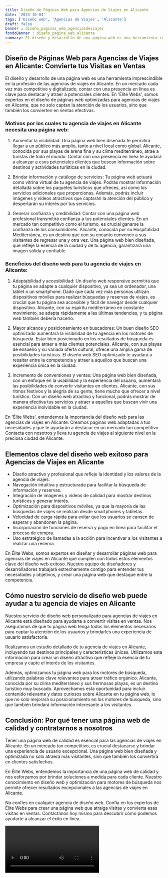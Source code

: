 ```yaml
---
title: Diseño de Páginas Web para Agencias de Viajes en Alicante
date: '2023-10-04'
tags: ['Diseño web', 'Agencias de Viajes', 'Alicante']
draft: false
banner : diseño_paginas_web_agenciasdeviajes
fondoBanner : diseño_pagina_web_alicante
summary: El diseño y desarrollo de una página web es una herramienta imprescindible en la profesión de las agencias de viajes en Alicante. En un mercado cada vez más competitivo y digitalizado, contar con una presencia en línea es clave para destacar y atraer a potenciales clientes. En 'Élite Webs', somos expertos en el diseño de páginas web optimizadas para agencias de viajes en Alicante, que no solo captan la atención de los usuarios, sino que también los convierten en ventas efectivas.
---
```


## Diseño de Páginas Web para Agencias de Viajes en Alicante: Convierte tus Visitas en Ventas

El diseño y desarrollo de una página web es una herramienta imprescindible en la profesión de las agencias de viajes en Alicante. En un mercado cada vez más competitivo y digitalizado, contar con una presencia en línea es clave para destacar y atraer a potenciales clientes. En 'Élite Webs', somos expertos en el diseño de páginas web optimizadas para agencias de viajes en Alicante, que no solo captan la atención de los usuarios, sino que también los convierten en ventas efectivas.

### Motivos por los cuales tu agencia de viajes en Alicante necesita una página web:

1. Aumentar la visibilidad: Una página web bien diseñada te permitirá llegar a un público más amplio, tanto a nivel local como global. Alicante, conocida por sus playas de arena fina y su clima mediterráneo, atrae a turistas de todo el mundo. Contar con una presencia en línea te ayudará a alcanzar a esos potenciales clientes que buscan información sobre destinos y actividades turísticas en la ciudad.

2. Brindar información y catálogo de servicios: Tu página web actuará como vitrina virtual de tu agencia de viajes. Podrás mostrar información detallada sobre los paquetes turísticos que ofreces, así como los servicios adicionales que proporcionas. Además, podrás incluir imágenes y vídeos atractivos que captarán la atención del público y despertarán su interés por tus servicios.

3. Generar confianza y credibilidad: Contar con una página web profesional transmitirá confianza a tus potenciales clientes. En un mercado tan competitivo como el turismo, es crucial ganarse la confianza de los consumidores. Alicante, conocida por su Hospitalidad Mediterránea, es un destino que con su encanto convence a sus visitantes de regresar una y otra vez. Una página web bien diseñada, que refleje la esencia de la ciudad y de tu agencia, garantizará una imagen sólida y confiable.

### Beneficios del diseño web para tu agencia de viajes en Alicante:

1. Adaptabilidad y accesibilidad: Un diseño web responsive permitirá que tu página se adapte a cualquier dispositivo, ya sea un ordenador, una tablet o un smartphone. Dado que cada vez más personas utilizan dispositivos móviles para realizar búsquedas y reservas de viajes, es crucial que tu página sea accesible y fácil de navegar desde cualquier dispositivo. Alicante, con su espíritu mediterráneo en constante movimiento, se adapta rápidamente a las últimas tendencias, y tu página web también debería hacerlo.

2. Mayor alcance y posicionamiento en buscadores: Un buen diseño SEO optimizado aumentará la visibilidad de tu agencia en los motores de búsqueda. Estar bien posicionado en los resultados de búsqueda es esencial para atraer a más clientes potenciales. Alicante, con sus playas de ensueño y su variada oferta cultural, ofrece una amplia gama de posibilidades turísticas. El diseño web SEO optimizado te ayudará a resaltar entre la competencia y atraer a aquellos que buscan una experiencia única en la ciudad.

3. Incremento de conversiones y ventas: Una página web bien diseñada, con un enfoque en la usabilidad y la experiencia del usuario, aumentará las posibilidades de convertir visitantes en clientes. Alicante, con sus ritmos festivos y la alegría de su gente, tiene mucho que ofrecer a nivel turístico. Con un diseño web atractivo y funcional, podrás mostrar de manera efectiva tus servicios y atraer a aquellos que buscan vivir una experiencia inolvidable en la ciudad.

En 'Élite Webs', entendemos la importancia del diseño web para las agencias de viajes en Alicante. Creamos páginas web adaptadas a tus necesidades y que te ayudarán a destacar en un mercado tan competitivo. Contacta con nosotros y lleva tu agencia de viajes al siguiente nivel en la preciosa ciudad de Alicante.

<GifSeo />

<Cta />

## Elementos clave del diseño web exitoso para Agencias de Viajes en Alicante

- Diseño atractivo y profesional que refleje la identidad y los valores de la agencia de viajes.
- Navegación intuitiva y estructurada para facilitar la búsqueda de información y reservas.
- Integración de imágenes y vídeos de calidad para mostrar destinos turísticos y generar interés.
- Optimización para dispositivos móviles, ya que la mayoría de las búsquedas de viajes se realizan desde smartphones y tabletas.
- Velocidad de carga rápida para evitar que los usuarios se cansen de esperar y abandonen la página.
- Incorporación de funciones de reserva y pago en línea para facilitar el proceso de compra.
- Uso estratégico de llamadas a la acción para incentivar a los visitantes a realizar una reserva.

En Élite Webs, somos expertos en diseñar y desarrollar páginas web para agencias de viajes en Alicante que cumplen con todos estos elementos clave del diseño web exitoso. Nuestro equipo de diseñadores y desarrolladores trabajará estrechamente contigo para entender tus necesidades y objetivos, y crear una página web que destaque entre la competencia.

## Cómo nuestro servicio de diseño web puede ayudar a tu agencia de viajes en Alicante

Nuestro servicio de diseño web personalizado para agencias de viajes en Alicante está diseñado para ayudarte a convertir visitas en ventas. Nos aseguramos de que tu página web tenga todos los elementos necesarios para captar la atención de los usuarios y brindarles una experiencia de usuario satisfactoria.

Realizamos un estudio detallado de tu agencia de viajes en Alicante, incluyendo tus destinos principales y características únicas. Utilizamos esta información para crear un diseño atractivo que refleje la esencia de tu empresa y capte el interés de los visitantes.

Además, optimizamos tu página web para los motores de búsqueda, utilizando palabras clave relevantes para atraer tráfico orgánico. Alicante, conocida por su clima mediterráneo y sus hermosas playas, es un destino turístico muy buscado. Aprovechamos esta oportunidad para incluir contenido relevante y datos curiosos sobre Alicante en tu página web, lo que no solo mejorará su posicionamiento en los motores de búsqueda, sino que también brindará información interesante a los visitantes.

## Conclusión: Por qué tener una página web de calidad y contratarnos a nosotros

Tener una página web de calidad es esencial para las agencias de viajes en Alicante. En un mercado tan competitivo, es crucial destacarse y brindar una experiencia de usuario excepcional. Una página web bien diseñada y optimizada no solo atraerá más visitantes, sino que también los convertirá en clientes satisfechos.

En Élite Webs, entendemos la importancia de una página web de calidad y nos esforzamos por brindar soluciones a medida para cada cliente. Nuestro conocimiento en diseño web y optimización para motores de búsqueda nos permite ofrecer resultados excepcionales a las agencias de viajes en Alicante.

No confíes en cualquier agencia de diseño web. Confía en los expertos de Élite Webs para crear una página web que atraiga visitas y convierta esas visitas en ventas. Contáctanos hoy mismo para descubrir cómo podemos ayudarte a alcanzar el éxito en línea.

<Video />

<CtaBot job='Agencias de Viajes' city='Alicante'/>

<Gmaps query='Alicante+españa+maps' />